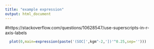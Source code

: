 ```yaml
---
title: "example expression"
output: html_document
---
```


#https://stackoverflow.com/questions/10628547/use-superscripts-in-r-axis-labels

```r


  plot(0,main=expression(paste('(SOC[',kgm^-2,'])'^0.25,sep='')))


```
